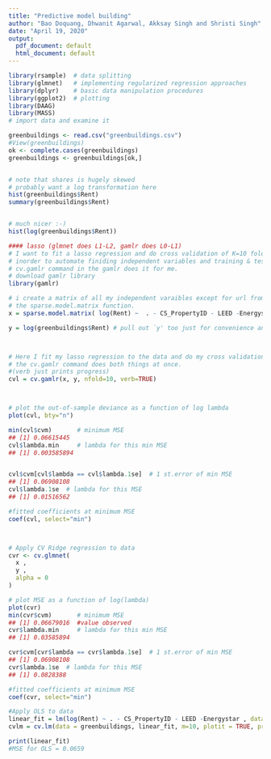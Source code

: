 ```yaml
---
title: "Predictive model building"
author: "Bao Doquang, Dhwanit Agarwal, Akksay Singh and Shristi Singh"
date: "April 19, 2020"
output:
  pdf_document: default
  html_document: default
---
```


```r
library(rsample)  # data splitting 
library(glmnet)   # implementing regularized regression approaches
library(dplyr)    # basic data manipulation procedures
library(ggplot2)  # plotting
library(DAAG)
library(MASS)
# import data and examine it

greenbuildings <- read.csv("greenbuildings.csv")
#View(greenbuildings)
ok <- complete.cases(greenbuildings)
greenbuildings <- greenbuildings[ok,]


# note that shares is hugely skewed
# probably want a log transformation here
hist(greenbuildings$Rent)
summary(greenbuildings$Rent)


# much nicer :-)
hist(log(greenbuildings$Rent))

#### lasso (glmnet does L1-L2, gamlr does L0-L1) 
# I want to fit a lasso regression and do cross validation of K=10 folds 
# inorder to automate finiding independent variables and training & testing my data multiple times.
# cv.gamlr command in the gamlr does it for me.
# download gamlr library
library(gamlr) 

# i create a matrix of all my independent varaibles except for url from online_news data to make it easily readable for gamlr commands.
# the sparse.model.matrix function.
x = sparse.model.matrix( log(Rent) ~  . - CS_PropertyID - LEED -Energystar  , data=greenbuildings, standardize=TRUE)[, -1] # do -1 to drop intercep

y = log(greenbuildings$Rent) # pull out `y' too just for convenience and do log(shares)- dependent variable



# Here I fit my lasso regression to the data and do my cross validation of k=10 n folds
# the cv.gamlr command does both things at once.
#(verb just prints progress)
cvl = cv.gamlr(x, y, nfold=10, verb=TRUE)



# plot the out-of-sample deviance as a function of log lambda
plot(cvl, bty="n")

min(cvl$cvm)       # minimum MSE
## [1] 0.06615445
cvl$lambda.min     # lambda for this min MSE
## [1] 0.003585894


cvl$cvm[cvl$lambda == cvl$lambda.1se]  # 1 st.error of min MSE
## [1] 0.06908108
cvl$lambda.1se  # lambda for this MSE
## [1] 0.01516562

#fitted coefficients at minimum MSE
coef(cvl, select="min")



# Apply CV Ridge regression to data
cvr <- cv.glmnet(
  x ,
  y ,
  alpha = 0
)

# plot MSE as a function of log(lambda)
plot(cvr)
min(cvr$cvm)       # minimum MSE
## [1] 0.06679016  #value observed
cvr$lambda.min     # lambda for this min MSE
## [1] 0.03585894

cvr$cvm[cvr$lambda == cvr$lambda.1se]  # 1 st.error of min MSE
## [1] 0.06908108
cvr$lambda.1se  # lambda for this MSE
## [1] 0.0828388

#fitted coefficients at minimum MSE
coef(cvr, select="min")

#Apply OLS to data
linear_fit = lm(log(Rent) ~ . - CS_PropertyID - LEED -Energystar , data = greenbuildings) #no scaling  in linear model, need to include intercept term 
cvlm = cv.lm(data = greenbuildings, linear_fit, m=10, plotit = TRUE, printit = FALSE)

print(linear_fit)
#MSE for OLS = 0.0659
```